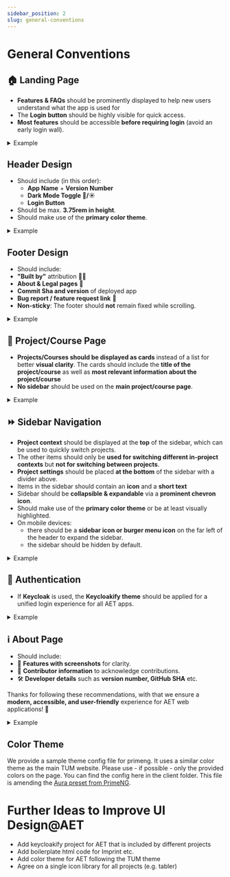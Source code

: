 ```yaml
---
sidebar_position: 2
slug: general-conventions
---
```



# General Conventions

## 🏠 Landing Page
- **Features & FAQs** should be prominently displayed to help new users understand what the app is used for
- The **Login button** should be highly visible for quick access.
- **Most features** should be accessible **before requiring login** (avoid an early login wall).

<details>
    <summary>Example</summary>

    <Image src={LandingPageExample} alt={"Example of a landing page where you can see features and frequently asked questions"} size={ImageSize.large} />
</details>

## Header Design
- Should include (in this order):
  - **App Name** + **Version Number**
  - **Dark Mode Toggle 🌙/☀️**
  - **Login Button**
- Should be max. **3.75rem in height**.
- Should make use of the **primary color theme**.

<details>
    <summary>Example</summary>

    <Image src={HeaderExample} alt={"Screenshot of the Helios header"} size={ImageSize.large} />
</details>

## Footer Design
- Should include:
- **"Built by"** attribution 👨‍💻
- **About & Legal pages** 📜
- **Commit Sha and version** of deployed app
- **Bug report / feature request link** 🐞
- **Non-sticky**: The footer should **not** remain fixed while scrolling.

<details>
    <summary>Example</summary>

    <Image src={FooterExample} alt={"Screenshot of the Helios footer"} size={ImageSize.large} />
</details>

## 📂 Project/Course Page
- **Projects/Courses should be displayed as cards** instead of a list for better **visual clarity**.
  The cards should include the **title of the project/course** as well as **most relevant information about the project/course**
- **No sidebar** should be used on the **main project/course page**.

<details>
    <summary>Example</summary>

    <Image src={ProjectCardExample} alt={"Screenshot of a project card taken from Artemis"} />
</details>

## ⏩ Sidebar Navigation
- **Project context** should be displayed at the **top** of the sidebar, which can be used to quickly switch projects.
- The other items should only be **used for switching different in-project contexts** but **not for switching between projects**.
- **Project settings** should be placed **at the bottom** of the sidebar with a divider above.
- Items in the sidebar should contain an **icon** and a **short text**
- Sidebar should be **collapsible & expandable** via a **prominent chevron icon**.
- Should make use of the **primary color theme** or be at least visually highlighted.
- On mobile devices:
  - there should be a **sidebar icon or burger menu icon** on the far left of the header to expand the sidebar.
  - the sidebar should be hidden by default.

<details>
    <summary>Example</summary>

    <div style={{ display: 'flex', gap: '1rem', justifyContent: 'space-evenly' }}>
        <Image src={Sidebar1Example} alt={"Screenshot of the Helios header"} />
        <Image src={Sidebar2Example} alt={"Screenshot of the Helios header"} />
    </div>
</details>

## 🔐 Authentication
- If **Keycloak** is used, the **Keycloakify theme** should be applied for a unified login experience for all AET apps.

<details>
    <summary>Example</summary>

    <Image src={LoginExample} alt={"Screenshot of the Helios header"} size={ImageSize.large} />
</details>

## ℹ️ About Page
- Should include:
- 📸 **Features with screenshots** for clarity.
- 🤝 **Contributor information**  to acknowledge contributions.
- 🛠️ **Developer details** such as **version number, GitHub SHA** etc.

Thanks for following these recommendations, with that we ensure a **modern, accessible, and user-friendly** experience for AET web applications! 🚀

<details>
    <summary>Example</summary>

    <Image src={AboutExample} alt={"Example of an about page from PROMPT displaying and explanation of what PROMPT is, what the core features are, who the contributors are and release information."} size={ImageSize.large} />
</details>

## Color Theme
We provide a sample theme config file for primeng.
It uses a similar color theme as the main TUM website.
Please use - if possible - only the provided colors on the page.
You can find the config here in the client folder.
This file is amending the [Aura preset from PrimeNG](https://github.com/primefaces/primeng/tree/master/packages/themes/src/presets/aura).

# Further Ideas to Improve UI Design@AET
- Add keycloakify project for AET that is included by different projects
- Add boilerplate html code for Imprint etc.
- Add color theme for AET following the TUM theme
- Agree on a single icon library for all projects (e.g. tabler)
